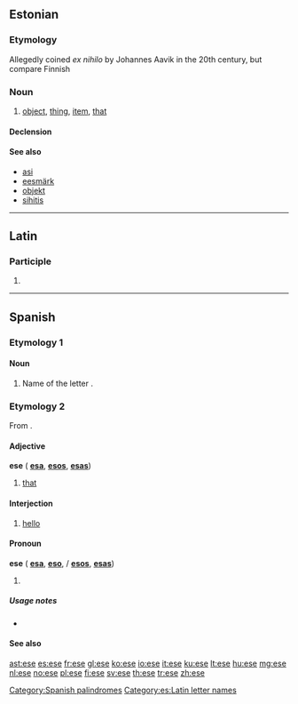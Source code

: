 {{also|Ese|ESE|Eşe|ése|esé|-ese}}
==Estonian==

===Etymology===
Allegedly coined ''ex nihilo'' by Johannes Aavik in the 20th century, but compare Finnish {{term|esine}}

===Noun===
{{head|et|noun|genitive|eseme|partitive|eset}}

# [[object]], [[thing]], [[item]], [[that]]

====Declension====
{{rfinfl|lang=et|type=declension}}

====See also====
* [[asi#Estonian|asi]]
* [[eesmärk]]
* [[objekt#Estonian|objekt]]
* [[sihitis]]

----

==Latin==

===Participle===
{{la-part-form|ēse}}

# {{inflection of|esus|ēsus|voc|m|s|lang=la}}

----

==Spanish==

===Etymology 1===

====Noun====
{{es-noun|f}}
# Name of the letter {{term|s}}.

===Etymology 2===
From {{etyl|la|es}} {{term|ipse}}.

====Adjective====
'''ese''' {{m}} {{context|demonstrative|lang=es}} ({{f}} '''[[esa]]''', {{m|p}} '''[[esos]]''', {{f|p}} '''[[esas]]''')

# [[that]]

====Interjection====
{{head|es|interjection}}

# {{Mexico|informal|lang=es}} [[hello]]

====Pronoun====
'''ese''' {{m}} {{context|demonstrative|lang=es}} ({{f}} '''[[esa]]''', {{n}} '''[[eso]]''', {{m|p}}/{{n|p}} '''[[esos]]''', {{f|p}} '''[[esas]]''')

# {{alternative spelling of|ése}}

=====Usage notes=====
* {{es-demonstrative-accent-usage}}

====See also====
{{Spanish pronoun}}

[[Category:Spanish palindromes]]
[[Category:es:Latin letter names]]

[[ast:ese]]
[[es:ese]]
[[fr:ese]]
[[gl:ese]]
[[ko:ese]]
[[io:ese]]
[[it:ese]]
[[ku:ese]]
[[lt:ese]]
[[hu:ese]]
[[mg:ese]]
[[nl:ese]]
[[no:ese]]
[[pl:ese]]
[[fi:ese]]
[[sv:ese]]
[[th:ese]]
[[tr:ese]]
[[zh:ese]]